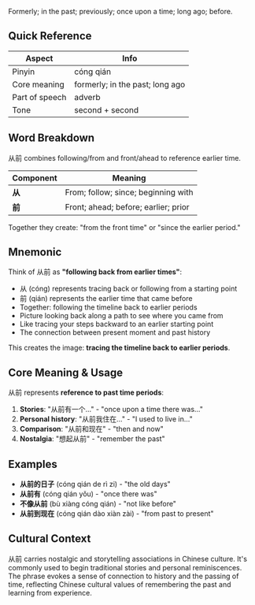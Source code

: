 Formerly; in the past; previously; once upon a time; long ago; before.

## Quick Reference

| Aspect         | Info                                  |
| -------------- | ------------------------------------- |
| Pinyin         | cóng qián                             |
| Core meaning   | formerly; in the past; long ago       |
| Part of speech | adverb                                |
| Tone           | second + second                       |

## Word Breakdown

从前 combines following/from and front/ahead to reference earlier time.

| Component | Meaning                              |
| --------- | ------------------------------------ |
| **从**    | From; follow; since; beginning with  |
| **前**    | Front; ahead; before; earlier; prior |

Together they create: "from the front time" or "since the earlier period."

## Mnemonic

Think of 从前 as **"following back from earlier times"**:

- 从 (cóng) represents tracing back or following from a starting point
- 前 (qián) represents the earlier time that came before
- Together: following the timeline back to earlier periods
- Picture looking back along a path to see where you came from
- Like tracing your steps backward to an earlier starting point
- The connection between present moment and past history

This creates the image: **tracing the timeline back to earlier periods**.

## Core Meaning & Usage

从前 represents **reference to past time periods**:

1. **Stories**: "从前有一个..." - "once upon a time there was..."
2. **Personal history**: "从前我住在..." - "I used to live in..."
3. **Comparison**: "从前和现在" - "then and now"
4. **Nostalgia**: "想起从前" - "remember the past"

## Examples

- **从前的日子** (cóng qián de rì zi) - "the old days"
- **从前有** (cóng qián yǒu) - "once there was"
- **不像从前** (bù xiàng cóng qián) - "not like before"
- **从前到现在** (cóng qián dào xiàn zài) - "from past to present"

## Cultural Context

从前 carries nostalgic and storytelling associations in Chinese culture. It's commonly used to begin traditional stories and personal reminiscences. The phrase evokes a sense of connection to history and the passing of time, reflecting Chinese cultural values of remembering the past and learning from experience.
